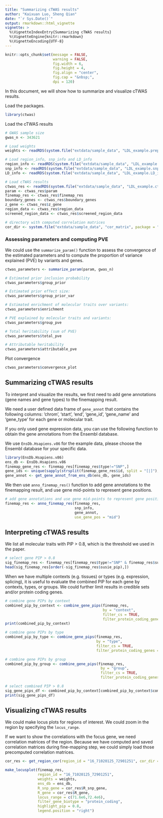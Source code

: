 ```yaml
---
title: "Summarizing cTWAS results"
author: "Kaixuan Luo, Sheng Qian"
date: "`r Sys.Date()`"
output: rmarkdown::html_vignette
vignette: >
  %\VignetteIndexEntry{Summarizing cTWAS results}
  %\VignetteEngine{knitr::rmarkdown}
  %\VignetteEncoding{UTF-8}
---
```



```r
knitr::opts_chunk$set(message = FALSE,
                      warning = FALSE,
                      fig.width = 6,
                      fig.height = 4,
                      fig.align = "center",
                      fig.cap = "&nbsp;",
                      dpi = 120)
```


In this document, we will show how to summarize and visualize cTWAS results.

Load the packages.
```r
library(ctwas)
```

Load the cTWAS results
```r
# GWAS sample size
gwas_n <- 343621

# Load weights
weights <- readRDS(system.file("extdata/sample_data", "LDL_example.preprocessed.weights.RDS", package = "ctwas"))

# Load region_info, snp_info and LD_info
region_info <- readRDS(system.file("extdata/sample_data", "LDL_example.region_info.RDS", package = "ctwas"))
snp_info <- readRDS(system.file("extdata/sample_data", "LDL_example.snp_info.RDS", package = "ctwas"))
LD_info <- readRDS(system.file("extdata/sample_data", "LDL_example.LD_info.RDS", package = "ctwas"))

# Load cTWAS results
ctwas_res <- readRDS(system.file("extdata/sample_data", "LDL_example.ctwas_sumstats_res.RDS", package = "ctwas"))
param <- ctwas_res$param
finemap_res <- ctwas_res$finemap_res
boundary_genes <- ctwas_res$boundary_genes
z_gene <- ctwas_res$z_gene
region_data <- ctwas_res$region_data
screened_region_data <- ctwas_res$screened_region_data

# directory with computed correlation matrices
cor_dir <- system.file("extdata/sample_data", "cor_matrix", package = "ctwas")
```


### Assessing parameters and computing PVE

We could use the `summarize_param()` function to assess the convergence of the estimated parameters and 
to compute the proportion of variance explained (PVE) by variants and genes. 
```r
ctwas_parameters <- summarize_param(param, gwas_n)
```


```r
# Estimated prior inclusion probability
ctwas_parameters$group_prior

# Estimated prior effect size:
ctwas_parameters$group_prior_var

# Estimated enrichment of molecular traits over variants:
ctwas_parameters$enrichment

# PVE explained by molecular traits and variants:
ctwas_parameters$group_pve

# Total heritability (sum of PVE)
ctwas_parameters$total_pve

# Attributable heritability
ctwas_parameters$attributable_pve
```


Plot convergence
```r
ctwas_parameters$convergence_plot
```



## Summarizing cTWAS results

To interpret and visualize the results, we first need to add gene annotations 
(gene names and gene types) to the finemapping result.

We need a user defined data frame of `gene_annot` that contains the following columns:
'chrom', 'start', 'end', 'gene_id', 'gene_name' and 'gene_type' for each gene or molecular trait.

If you only used gene expression data, you can use the following function 
to obtain the gene annotations from the Ensembl database.

We use `EnsDb.Hsapiens.v86` for the example data, 
please choose the Ensembl database for your specific data. 
```r
library(EnsDb.Hsapiens.v86)
ens_db <- EnsDb.Hsapiens.v86
finemap_gene_res <- finemap_res[finemap_res$type!="SNP",]
gene_ids <- unique(sapply(strsplit(finemap_gene_res$id, split = "[|]"), "[[", 1))
gene_annot <- get_gene_annot_from_ens_db(ens_db, gene_ids)
```

We then use `anno_finemap_res()` function to add gene annotations to the finemapping result,
and use gene mid-points to represent gene positions.
```r
# add gene annotations and use gene mid-points to represent gene positions
finemap_res <- anno_finemap_res(finemap_res, 
                                snp_info,
                                gene_annot,
                                use_gene_pos = "mid")
```

## Interpreting cTWAS results

We list all molecular traits with PIP > 0.8, which is the threshold we used in the paper.
```r
# select gene PIP > 0.8
sig_finemap_res <- finemap_res[finemap_res$type!="SNP" & finemap_res$susie_pip > 0.8,]
head(sig_finemap_res[order(-sig_finemap_res$susie_pip),])
```


When we have multiple contexts (e.g. tissues) or types (e.g. expression, splicing), 
it is useful to evaluate the combined PIP for each gene by contexts, types, or groups.
We could further limit results in credible sets and/or protein coding genes.
```r
# combine gene PIPs by context
combined_pip_by_context <- combine_gene_pips(finemap_res, 
                                             by = "context",
                                             filter_cs = TRUE,
                                             filter_protein_coding_genes = TRUE)
print(combined_pip_by_context)

# combine gene PIPs by type
combined_pip_by_type <- combine_gene_pips(finemap_res, 
                                          by = "type",
                                          filter_cs = TRUE,
                                          filter_protein_coding_genes = TRUE)

# combine gene PIPs by group
combined_pip_by_group <- combine_gene_pips(finemap_res, 
                                            by = "group",
                                            filter_cs = TRUE,
                                            filter_protein_coding_genes = TRUE)

# select combined PIP > 0.8
sig_gene_pips_df <- combined_pip_by_context[combined_pip_by_context$combined_pip > 0.8, ]
print(sig_gene_pips_df)
```


## Visualizing cTWAS results

We could make locus plots for regions of interest. 
We could zoom in the region by specifying the `locus_range`.

If we want to show the correlations with the focus gene,
we need correlation matrices of the region. 
Because we have computed and saved correlation matrices during fine-mapping step,
we could simply load those precomputed correlation matrices.
```r
cor_res <- get_region_cor(region_id = "16_71020125_72901251", cor_dir = cor_dir)
```

```r
make_locusplot(finemap_res,
               region_id = "16_71020125_72901251",
               weights = weights,
               ens_db = ens_db, 
               R_snp_gene = cor_res$R_snp_gene,
               R_gene = cor_res$R_gene,
               locus_range = c(71.6e6,72.4e6),
               filter_gene_biotype = "protein_coding",
               highlight_pip = 0.8,
               legend.position = "right")
```

